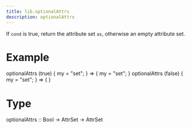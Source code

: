 ```yaml
---
title: lib.optionalAttrs
description: optionalAttrs
---
```



If `cond` is true, return the attribute set `as`,
otherwise an empty attribute set.

# Example

optionalAttrs (true) { my = "set"; }
=> { my = "set"; }
optionalAttrs (false) { my = "set"; }
=> { }

# Type

optionalAttrs :: Bool -> AttrSet -> AttrSet
